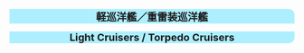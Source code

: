 <div style="width:100%;background:#ADEFFF;border-top-right-radius:10px;border-top-left- 
radius:10px;text-align:center"><font size=4>'''軽巡洋艦／重雷装巡洋艦'''</font></div>
{{{!}} style="radius:10px;cellpadding:10px;width:100%;" align="center" height="35px"
! align="center" style="cellpadding:10px;" {{!}} <font size=2>'''CL''' </font>
! align="center" style="cellpadding:10px;" {{!}} <font size=2>'''Name''' </font>
! align="center" style="cellpadding:10px;" {{!}} <font size=2>'''Level''' </font>
! style="background:gray;" rowspan="18" {{!}} 
! align="center" style="cellpadding:10px;" {{!}} <font size=2>'''CLT''' </font>
! align="center" style="cellpadding:10px;" {{!}} <font size=2>'''Name''' </font>
! align="center" style="cellpadding:10px;" {{!}} <font size=2>'''Level''' </font>
{{!}}-
{{!}} align="center" height="35px" {{!}} [[File:Sendai_kai2_card.jpg]]
{{!}} align="center" height="35px" {{!}} <font size=2> Sendai Kai Ni </font>
{{!}} align="center" height="35px" {{!}} <font size=2> 79</font>
{{!}} align="center" height="35px" {{!}} [[File:Kitakami_kai2_card.jpg]]
{{!}} align="center" height="35px" {{!}} <font size=2> Kitakami Kai Ni </font>
{{!}} align="center" height="35px" {{!}} <font size=2> '''99'''</font>
{{!}}-
{{!}} align="center" height="35px" {{!}} [[File:Jintsuu_kai2_card.jpg]]
{{!}} align="center" height="35px" {{!}} <font size=2> Jintsuu Kai Ni </font>
{{!}} align="center" height="35px" {{!}} <font size=2> 86</font>
{{!}} align="center" height="35px" {{!}} [[File:Ooi_kai2_card.jpg]]
{{!}} align="center" height="35px" {{!}} <font size=2> Ooi Kai Ni </font>
{{!}} align="center" height="35px" {{!}} <font size=2> '''135'''</font>
{{!}}-
{{!}} align="center" height="35px" {{!}} [[File:Naka_kai2_card.jpg]]
{{!}} align="center" height="35px" {{!}} <font size=2> Naka Kai Ni </font>
{{!}} align="center" height="35px" {{!}} <font size=2> 70</font>
{{!}} align="center" height="35px" {{!}} [[File:Kiso_kai2_card.jpg]]
{{!}} align="center" height="35px" {{!}} <font size=2> Kiso Kai Ni </font>
{{!}} align="center" height="35px" {{!}} <font size=2> '''99'''</font>
{{!}}-
{{!}} align="center" height="35px" {{!}} [[File:Agano card.png]]
{{!}} align="center" height="35px" {{!}} <font size=2> Agano </font>
{{!}} align="center" height="35px" {{!}} <font size=2> 16</font>
{{!}}-
{{!}} align="center" height="35px" {{!}} [[File:Sakawa kai card.png]]
{{!}} align="center" height="35px" {{!}} <font size=2> Sakawa </font>
{{!}} align="center" height="35px" {{!}} <font size=2> 9</font>
{{!}}-
{{!}} align="center" height="35px" {{!}} [[File:Nagara_kai_card.png]]
{{!}} align="center" height="35px" {{!}} <font size=2> Nagara Kai </font>
{{!}} align="center" height="35px" {{!}} <font size=2> 80</font>
{{!}}-
{{!}} align="center" height="35px" {{!}} [[File:Natori_kai_card.png]]
{{!}} align="center" height="35px" {{!}} <font size=2> Natori Kai </font>
{{!}} align="center" height="35px" {{!}} <font size=2> 80</font>
{{!}}-
{{!}} align="center" height="35px" {{!}} [[File:Yura_kai_card.jpg]]
{{!}} align="center" height="35px" {{!}} <font size=2> Yura Kai </font>
{{!}} align="center" height="35px" {{!}} <font size=2> 86</font>
{{!}}-
{{!}} align="center" height="35px" {{!}} [[File: CL Abukuma Kai Ni 200 Battle.jpg]]
{{!}} align="center" height="35px" {{!}} <font size=2> Abukuma Kai Ni </font>
{{!}} align="center" height="35px" {{!}} <font size=2> 98</font>
{{!}}-
{{!}} align="center" height="35px" {{!}} [[File: Isuzu_kai2_card.jpg]]
{{!}} align="center" height="35px" {{!}} <font size=2> Isuzu Kai Ni </font>
{{!}} align="center" height="35px" {{!}} <font size=2> 70</font>
{{!}}-
{{!}} align="center" height="35px" {{!}} [[File:Ooyodo_kai_card.jpg]]
{{!}} align="center" height="35px" {{!}} <font size=2> Ooyodo Kai </font>
{{!}} align="center" height="35px" {{!}} <font size=2> 86</font>
{{!}}-
{{!}} align="center" height="35px" {{!}} [[File:Yuubari_kai_card.jpg]]
{{!}} align="center" height="35px" {{!}} <font size=2> Yuubari Kai </font>
{{!}} align="center" height="35px" {{!}} <font size=2> 41</font>
{{!}}-
{{!}} align="center" height="35px" {{!}} [[File:Kuma_kai_card.jpg]]
{{!}} align="center" height="35px" {{!}} <font size=2> Kuma Kai </font>
{{!}} align="center" height="35px" {{!}} <font size=2> 80</font>
{{!}}-
{{!}} align="center" height="35px" {{!}} [[File:Tenryuu_kai_card.jpg]]
{{!}} align="center" height="35px" {{!}} <font size=2> Tenryuu Kai </font>
{{!}} align="center" height="35px" {{!}} <font size=2> 44</font>
{{!}}-
{{!}} align="center" height="35px" {{!}} [[File:Tatsuta_Kai_Card.png]]
{{!}} align="center" height="35px" {{!}} <font size=2> Tatsuta </font>
{{!}} align="center" height="35px" {{!}} <font size=2> 10</font>
{{!}}-
{{!}} align="center" height="35px" {{!}} [[File:Kinu_Card.png]]
{{!}} align="center" height="35px" {{!}} <font size=2> Kinu </font>
{{!}} align="center" height="35px" {{!}} <font size=2> 2</font>
{{!}}}
<div style="width:100%;background:#ADEFFF;border-bottom-right-radius:10px;border-bottom-left- 
radius:10px;text-align:center"><font size=4>'''Light Cruisers / Torpedo Cruisers'''</font></div>